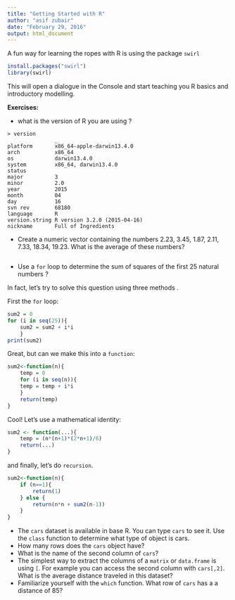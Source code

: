 ```yaml
---
title: "Getting Started with R"
author: "asif zubair"
date: "February 29, 2016"
output: html_document
---
```


A fun way for learning the ropes with R is using the package `swirl`

```r
install.packages("swirl")
library(swirl)
```

This will open a dialogue in the Console and start teaching you R basics and introductory modelling.

__Exercises:__

- what is the version of R you are using ?
```
> version
               _                           
platform       x86_64-apple-darwin13.4.0   
arch           x86_64                      
os             darwin13.4.0                
system         x86_64, darwin13.4.0        
status                                     
major          3                           
minor          2.0                         
year           2015                        
month          04                          
day            16                          
svn rev        68180                       
language       R                           
version.string R version 3.2.0 (2015-04-16)
nickname       Full of Ingredients         
```
- Create a numeric vector containing the numbers 2.23, 3.45, 1.87, 2.11, 7.33, 18.34, 19.23. What is the average of these numbers?

```r

```


- Use a `for` loop to determine the sum of squares of the first 25 natural numbers ?

In fact, let's try to solve this question using three methods . 

First the `for` loop:
```r
sum2 = 0
for (i in seq(25)){
    sum2 = sum2 + i*i
    }
print(sum2)
```

Great, but can we make this into a `function`:

```r
sum2<-function(n){
    temp = 0
    for (i in seq(n)){
    temp = temp + i*i
    }
    return(temp)
}
```

Cool! Let's use a mathematical identity:
```r
sum2 <- function(...){
    temp = (n*(n+1)*(2*n+1)/6)
    return(...)
}
```

and finally, let's do `recursion`.

```r
sum2<-function(n){
    if (n==1){
        return(1)
    } else {
        return(n*n + sum2(n-1))
    }
}
```


- The `cars` dataset is available in base R. You can type `cars` to see it. Use the `class` function to determine what type of object is cars.
- How many rows does the `cars` object have?
- What is the name of the second column of `cars`?
- The simplest way to extract the columns of a `matrix` or `data.frame` is using `[`. For example you can access the second column with `cars[,2]`. What is the average distance traveled in this dataset?
- Familiarize yourself with the `which` function. What row of `cars` has a a distance of 85?

